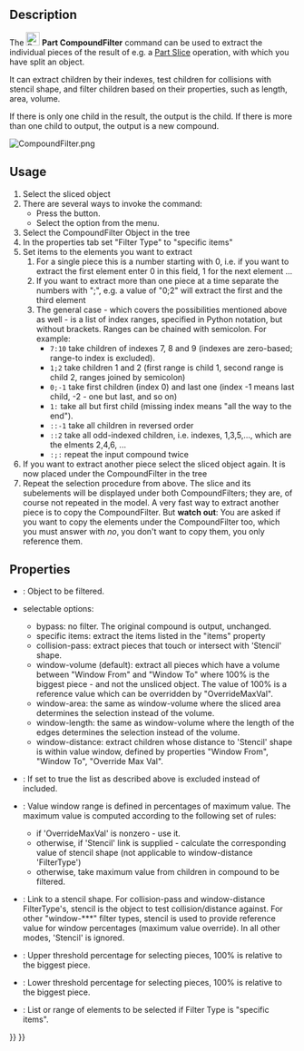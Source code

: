 <languages/>
<translate>
<!--T:12-->
{{Docnav
|[[Part_ExplodeCompound|ExplodeCompound]]
|[[Part_Boolean|Boolean]]
|[[Part_Workbench|Part]]
|IconL=Part_ExplodeCompound.svg
|IconR=Part_Boolean.svg
|IconC=Workbench_Part.svg
}}

<!--T:1-->
{{GuiCommand
|Name=Part Compound‏‎Filter
|MenuLocation=Part → Compound → Compound Filter
|Workbenches=[[Part_Workbench|Part]]
|Version=0.17
}}

==Description== <!--T:3-->

<!--T:4-->
The [[Image:Part_CompoundFilter.svg|24px]] '''Part CompoundFilter''' command can be used to extract the individual pieces of the result of e.g. a [[Part_Slice|Part Slice]] operation, with which you have split an object.

<!--T:5-->
It can extract children by their indexes, test children for collisions with stencil shape, and filter children based on their properties, such as length, area, volume.

<!--T:6-->
If there is only one child in the result, the output is the child. If there is more than one child to output, the output is a new compound.

</translate>
[[File:CompoundFilter.png]]
<translate>

==Usage== <!--T:7-->

<!--T:8-->
# Select the sliced object
# There are several ways to invoke the command:
#* Press the {{Button|[[Image:Part_CompoundFilter.svg|16px]] [[Part_CompoundFilter|Compound Filter]]}} button.
#* Select the {{MenuCommand|Part → Compound → [[Image:Part_CompoundFilter.svg|16px]] Compound Filter}} option from the menu.
# Select the CompoundFilter Object in the tree
# In the properties tab set "Filter Type" to "specific items"
# Set items to the elements you want to extract
## For a single piece this is a number starting with 0, i.e. if you want to extract the first element enter 0 in this field, 1 for the next element ...
## If you want to extract more than one piece at a time separate the numbers with ";", e.g. a value of "0;2" will extract the first and the third element
## The general case - which covers the possibilities mentioned above as well - is a list of index ranges, specified in Python notation, but without brackets. Ranges can be chained with semicolon. For example:
##*   <tt>7:10</tt> take children of indexes 7, 8 and 9 (indexes are zero-based; range-to index is excluded).
##*   <tt>1;2 </tt> take children 1 and 2 (first range is child 1, second range is child 2, ranges joined by semicolon)
##*   <tt>0;-1</tt> take first children (index 0) and last one (index -1 means last child, -2 - one but last, and so on)
##*   <tt>1:  </tt> take all but first child (missing index means "all the way to the end").
##*   <tt>::-1</tt> take all children in reversed order
##*   <tt>::2 </tt> take all odd-indexed children, i.e. indexes, 1,3,5,..., which are the elments 2,4,6, ...
##*   <tt>:;: </tt> repeat the input compound twice
# If you want to extract another piece select the sliced object again. It is now placed under the CompoundFilter in the tree
# Repeat the selection procedure from above. The slice and its subelements will be displayed under both CompoundFilters; they are, of course not repeated in the model. A very fast way to extract another piece is to copy the CompoundFilter. But '''watch out''': You are asked if you want to copy the elements under the CompoundFilter too, which you must answer with ''no'', you don't want to copy them, you only reference them.

==Properties== <!--T:9-->

<!--T:10-->
* {{PropertyData|Base}}: Object to be filtered.
* {{PropertyData|Filter Type}} selectable options:
** bypass: no filter. The original compound is output, unchanged.
** specific items: extract the items listed in the "items" property
** collision-pass: extract pieces that touch or intersect with 'Stencil' shape.
** window-volume (default): extract all pieces which have a volume between "Window From" and "Window To" where 100% is the biggest piece - and not the unsliced object. The value of 100% is a reference value which can be overridden by "OverrideMaxVal".
** window-area: the same as window-volume where the sliced area determines the selection instead of the volume.
** window-length: the same as window-volume where the length of the edges determines the selection instead of the volume.
** window-distance: extract children whose distance to 'Stencil' shape is within value window, defined by properties "Window From", "Window To", "Override Max Val".
* {{PropertyData|Invert}}: If set to true the list as described above is excluded instead of included.
* {{PropertyData|Override Max Val}}: Value window range is defined in percentages of maximum value. The maximum value is computed according to the following set of rules:
** if 'OverrideMaxVal' is nonzero - use it.
** otherwise, if 'Stencil' link is supplied - calculate the corresponding value of stencil shape (not applicable to window-distance 'FilterType')
** otherwise, take maximum value from children in compound to be filtered.
* {{PropertyData|Stencil}}: Link to a stencil shape. For collision-pass and window-distance FilterType's, stencil is the object to test collision/distance against. For other "window-***" filter types, stencil is used to provide reference value for window percentages (maximum value override). In all other modes, 'Stencil' is ignored.
* {{PropertyData|Window From}}: Upper threshold percentage for selecting pieces, 100% is relative to the biggest piece.
* {{PropertyData|Window To}}: Lower threshold percentage for selecting pieces, 100% is relative to the biggest piece.
* {{PropertyData|items}}: List or range of elements to be selected if Filter Type is "specific items".



<!--T:16-->
{{Docnav
|[[Part_ExplodeCompound|ExplodeCompound]]
|[[Part_Boolean|Boolean]]
|[[Part_Workbench|Part]]
|IconL=Part_ExplodeCompound.svg
|IconR=Part_Boolean.svg
|IconC=Workbench_Part.svg
}}

</translate>
{{Part Tools navi{{#translation:}}}}
{{Userdocnavi{{#translation:}}}}
{{clear}}